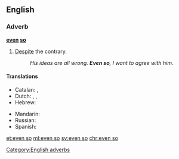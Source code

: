 ==English==

===Adverb===
'''[[even]] [[so]]'''

# [[despite|Despite]] the contrary.
#: ''His ideas are all wrong. '''Even so''', I want to agree with him.''

====Translations====
{{trans-top|despite the contrary}}
* Catalan: {{t|ca|tot i així}}, {{t|ca|tot i això}}
* Dutch: {{t+|nl|desondanks}}, {{t|nl|zelfs dan}}, {{t+|nl|toch}}
* Hebrew: {{t|he|בְּכָל זֹאת|tr=bekhol zot|sc=Hebr}}
{{trans-mid}}
* Mandarin: {{t|cmn|即使这样|sc=Hani}}
* Russian: {{t|ru|несмотря на это|tr=nesmotrjá na éto|sc=Cyrl}}
* Spanish: {{t|es|aún así}}
{{trans-bottom}}

[[Category:English adverbs]]

[[et:even so]]
[[ml:even so]]
[[sv:even so]]
[[chr:even so]]